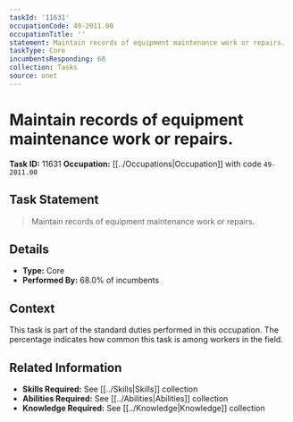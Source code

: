 ```yaml
---
taskId: '11631'
occupationCode: 49-2011.00
occupationTitle: ''
statement: Maintain records of equipment maintenance work or repairs.
taskType: Core
incumbentsResponding: 68
collection: Tasks
source: onet
---
```

# Maintain records of equipment maintenance work or repairs.

**Task ID:** 11631
**Occupation:** [[../Occupations|Occupation]] with code `49-2011.00`

## Task Statement

> Maintain records of equipment maintenance work or repairs.

## Details

- **Type:** Core
- **Performed By:** 68.0% of incumbents

## Context

This task is part of the standard duties performed in this occupation. The percentage indicates how common this task is among workers in the field.

## Related Information

- **Skills Required:** See [[../Skills|Skills]] collection
- **Abilities Required:** See [[../Abilities|Abilities]] collection
- **Knowledge Required:** See [[../Knowledge|Knowledge]] collection
